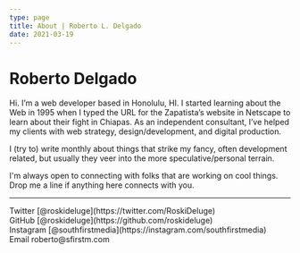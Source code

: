 ```yaml
---
type: page
title: About | Roberto L. Delgado
date: 2021-03-19
---
```


# Roberto Delgado

Hi. I’m a web developer based in Honolulu, HI. I started learning about the Web in 1995 when I typed the URL for the Zapatista’s website in Netscape to learn about their fight in Chiapas. As an independent consultant, I’ve helped my clients with web strategy, design/development, and digital production.

I (try to) write monthly about things that strike my fancy, often development related, but usually they veer into the more speculative/personal terrain.

I'm always open to connecting with folks that are working on cool things. Drop me a line if anything here connects with you.

---

<div>
  Twitter [@roskideluge](https://twitter.com/RoskiDeluge)
  <br />
  GitHub [@roskideluge](https://github.com/roskideluge)
  <br />
  Instagram [@southfirstmedia](https://instagram.com/southfirstmedia)
  <br />
  Email roberto@sfirstm.com
</div>
